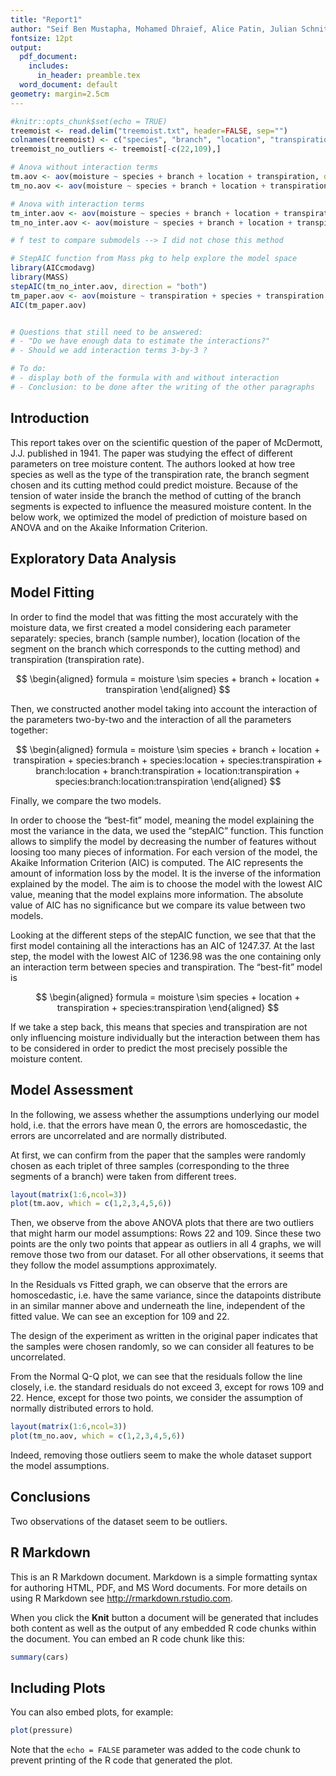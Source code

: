 ---
title: "Report1"
author: "Seif Ben Mustapha, Mohamed Dhraief, Alice Patin, Julian Schnitzler"
fontsize: 12pt
output:
  pdf_document:
    includes:
      in_header: preamble.tex
  word_document: default
geometry: margin=2.5cm
---

```{r setup, include=FALSE}
#knitr::opts_chunk$set(echo = TRUE)
treemoist <- read.delim("treemoist.txt", header=FALSE, sep="")
colnames(treemoist) <- c("species", "branch", "location", "transpiration", "moisture")
treemoist_no_outliers <- treemoist[-c(22,109),]

# Anova without interaction terms
tm.aov <- aov(moisture ~ species + branch + location + transpiration, data=treemoist)
tm_no.aov <- aov(moisture ~ species + branch + location + transpiration, data=treemoist_no_outliers)

# Anova with interaction terms
tm_inter.aov <- aov(moisture ~ species + branch + location + transpiration + species:branch + species:location + species:transpiration + branch:location + branch:transpiration + location:transpiration + species:branch:location:transpiration, data=treemoist)
tm_no_inter.aov <- aov(moisture ~ species + branch + location + transpiration + species:branch + species:location + species:transpiration + branch:location + branch:transpiration + location:transpiration +  species:branch:location:transpiration, data=treemoist)

# f test to compare submodels --> I did not chose this method

# StepAIC function from Mass pkg to help explore the model space
library(AICcmodavg)
library(MASS)
stepAIC(tm_no_inter.aov, direction = "both")
tm_paper.aov <- aov(moisture ~ transpiration + species + transpiration:species + branch + location + location:transpiration + location:species + location:species:transpiration)
AIC(tm_paper.aov)


# Questions that still need to be answered: 
# - "Do we have enough data to estimate the interactions?" 
# - Should we add interaction terms 3-by-3 ?

# To do: 
# - display both of the formula with and without interaction
# - Conclusion: to be done after the writing of the other paragraphs

```

## Introduction
This report takes over on the scientific question of the paper of McDermott, J.J. published in 1941. The paper was studying the effect of different parameters on tree moisture content. The authors looked at how tree species as well as the type of the transpiration rate, the branch segment chosen and its cutting method could predict moisture. Because of the tension of water inside the branch the method of cutting of the branch segments is expected to influence the measured moisture content. In the below work, we optimized the model of prediction of moisture based on ANOVA and on the Akaike Information Criterion.

## Exploratory Data Analysis

## Model Fitting

In order to find the model that was fitting the most accurately with the moisture data, we first created a model considering each parameter separately: species, branch (sample number), location (location of the segment on the branch which corresponds to the cutting method) and transpiration (transpiration rate). 

$$
\begin{aligned}
 formula = moisture \sim species + branch + location + transpiration
\end{aligned}
$$

Then, we constructed another model taking into account the interaction of the parameters two-by-two and the interaction of all the parameters together:

$$
\begin{aligned}
 formula = moisture \sim species + branch + location + transpiration + species:branch + species:location + species:transpiration + branch:location + branch:transpiration + location:transpiration +  species:branch:location:transpiration
\end{aligned}
$$


Finally, we compare the two models.

In order to choose the "best-fit" model, meaning the model explaining the most the variance in the data, we used the “stepAIC” function. This function allows to simplify the model by decreasing the number of features without loosing too many pieces of information. For each version of the model, the Akaike Information Criterion (AIC) is computed. The AIC represents the amount of information loss by the model. It is the inverse of the information explained by the model. The aim is to choose the model with the lowest AIC value, meaning that the model explains more information. The absolute value of AIC has no significance but we compare its value between two models.


Looking at the different steps of the stepAIC function, we see that that the first model containing all the interactions has an AIC of 1247.37. At the last step, the model with the lowest AIC of 1236.98 was the one containing only an interaction term between species and transpiration. The “best-fit” model is

$$
\begin{aligned}
 formula = moisture \sim species + location + transpiration + species:transpiration
\end{aligned}
$$

If we take a step back, this means that species and transpiration are not only influencing moisture individually but the interaction between them has to be considered in order to predict the most precisely possible the moisture content.


## Model Assessment

In the following, we assess whether the assumptions underlying our model hold, i.e.
that the errors have mean 0, the errors are homoscedastic, the errors are uncorrelated and
are normally distributed. 

At first, we can confirm from the paper that the samples were randomly chosen as each triplet of three samples (corresponding to the three segments of a branch) were taken from different trees.

```{r, echo=FALSE}
layout(matrix(1:6,ncol=3))
plot(tm.aov, which = c(1,2,3,4,5,6))
```

Then, we observe from the above ANOVA plots that there are two outliers that might harm our model assumptions: Rows 22 and 109. Since
these two points are the only two points that appear as outliers in all 4 graphs, 
we will remove those two from our dataset. For all other observations, it seems 
that they follow the model assumptions approximately.

In the Residuals vs Fitted graph, we can observe that the errors are homoscedastic,
i.e. have the same variance, since the datapoints distribute in an similar manner
above and underneath the line, independent of the fitted value. 
We can see an exception for 109 and 22. 

The design of the experiment as written in the original paper indicates that 
the samples were chosen randomly, so we can consider all features to be 
uncorrelated.

From the Normal Q-Q plot, we can see that the residuals follow the line 
closely, i.e. the standard residuals do not exceed 3, except for rows 109 and 22.
Hence, except for those two points, we consider the assumption of normally distributed errors to hold. 

```{r, echo=FALSE}
layout(matrix(1:6,ncol=3))
plot(tm_no.aov, which = c(1,2,3,4,5,6))
```

Indeed, removing those outliers seem to make the whole dataset support 
the model assumptions.

## Conclusions


Two observations of the dataset seem to be outliers.


## R Markdown

This is an R Markdown document. Markdown is a simple formatting syntax for authoring HTML, PDF, and MS Word documents. For more details on using R Markdown see <http://rmarkdown.rstudio.com>.

When you click the **Knit** button a document will be generated that includes both content as well as the output of any embedded R code chunks within the document. You can embed an R code chunk like this:

```{r cars}
summary(cars)
```

## Including Plots

You can also embed plots, for example:

```{r pressure, echo=FALSE}
plot(pressure)
```

Note that the `echo = FALSE` parameter was added to the code chunk to prevent printing of the R code that generated the plot.
